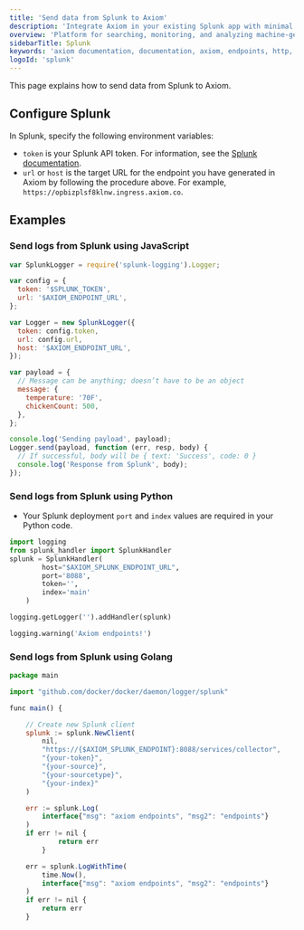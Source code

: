 ```yaml
---
title: 'Send data from Splunk to Axiom'
description: 'Integrate Axiom in your existing Splunk app with minimal effort and without breaking any of your existing Splunk stack.'
overview: 'Platform for searching, monitoring, and analyzing machine-generated data'
sidebarTitle: Splunk
keywords: 'axiom documentation, documentation, axiom, endpoints, http, syslog, splunk, datadog, loki, honeycomb, javascript, python'
logoId: 'splunk'
---
```



This page explains how to send data from Splunk to Axiom.

<Prerequisites />

<SetUpEndpoint endpointName="Splunk" />

## Configure Splunk

In Splunk, specify the following environment variables:

- `token` is your Splunk API token. For information, see the [Splunk documentation](https://docs.splunk.com/observability/en/admin/authentication/authentication-tokens/api-access-tokens.html).
- `url` or `host` is the target URL for the endpoint you have generated in Axiom by following the procedure above. For example, `https://opbizplsf8klnw.ingress.axiom.co`.

## Examples

### Send logs from Splunk using JavaScript

```js
var SplunkLogger = require('splunk-logging').Logger;

var config = {
  token: '$SPLUNK_TOKEN',
  url: '$AXIOM_ENDPOINT_URL',
};

var Logger = new SplunkLogger({
  token: config.token,
  url: config.url,
  host: '$AXIOM_ENDPOINT_URL',
});

var payload = {
  // Message can be anything; doesn’t have to be an object
  message: {
    temperature: '70F',
    chickenCount: 500,
  },
};

console.log('Sending payload', payload);
Logger.send(payload, function (err, resp, body) {
  // If successful, body will be { text: 'Success', code: 0 }
  console.log('Response from Splunk', body);
});
```

### Send logs from Splunk using Python

- Your Splunk deployment `port` and `index` values are required in your Python code.

```py
import logging
from splunk_handler import SplunkHandler
splunk = SplunkHandler(
        host="$AXIOM_SPLUNK_ENDPOINT_URL",
        port='8088',
        token='',
        index='main'
    )

logging.getLogger('').addHandler(splunk)

logging.warning('Axiom endpoints!')
```

### Send logs from Splunk using Golang

```js
package main

import "github.com/docker/docker/daemon/logger/splunk"

func main() {

	// Create new Splunk client
	splunk := splunk.NewClient(
		nil,
		"https://{$AXIOM_SPLUNK_ENDPOINT}:8088/services/collector",
		"{your-token}",
		"{your-source}",
		"{your-sourcetype}",
		"{your-index}"
	)

	err := splunk.Log(
		interface{"msg": "axiom endpoints", "msg2": "endpoints"}
	)
	if err != nil {
        	return err
        }

	err = splunk.LogWithTime(
		time.Now(),
		interface{"msg": "axiom endpoints", "msg2": "endpoints"}
	)
	if err != nil {
		return err
	}
```
